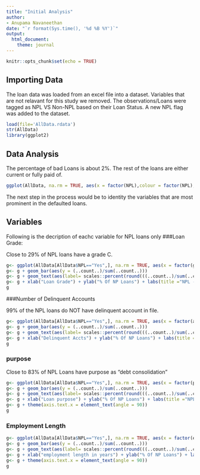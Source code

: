 ---
title: "Initial Analysis"
author:
- Anupama Navaneethan
date: "`r format(Sys.time(), '%d %B %Y')`"
output: 
  html_document: 
    theme: journal
---

```{r setup, include=FALSE}
knitr::opts_chunk$set(echo = TRUE)

```

## Importing Data

The loan data was loaded from an excel file into a dataset. Variables that are not relavant for this study we removed. The observations/Loans were tagged as NPL VS Non-NPL based on their Loan Status. A new NPL flag was added to the dataset.

```{r}
load(file='AllData.rdata')
str(AllData)
library(ggplot2)
```

## Data Analysis

The percentage of bad Loans is about 2%. The rest of the loans are either current or fully paid of.

```{r pressure, echo=FALSE}
ggplot(AllData, na.rm = TRUE, aes(x = factor(NPL),colour = factor(NPL), fill = factor(NPL)))+ geom_bar(aes(y = (..count..)/sum(..count..)))+ scale_y_continuous(breaks = seq(0, 500000, by = 20000))+ geom_text(aes(label= scales::percent(round(((..count..)/sum(..count..)),2)),y=((..count..)/sum(..count..))), stat="count", vjust = -.25)+ xlab("Is NPL?")+ ylab("% Of Observations") + labs(title ="Good Vs Bad Loans")+ scale_fill_brewer(palette='Pastel1')

```

The next step in the process would be to identity the variables that are most prominent in the defaulted loans.

## Variables

Following is the decription of eachc variable for NPL loans only
###Loan Grade:

Close to 29% of NPL loans have a grade C.

```{r}
g<- ggplot(AllData[AllData$NPL=="Yes",], na.rm = TRUE, aes(x = factor(grade), colour = factor(grade), fill = factor(grade)))
g<- g + geom_bar(aes(y = (..count..)/sum(..count..))) 
g<- g + geom_text(aes(label= scales::percent(round(((..count..)/sum(..count..)),2)),y=((..count..)/sum(..count..))), stat="count", vjust = -.25)
g<- g + xlab("Loan Grade") + ylab("% Of NP Loans") + labs(title ="NPL - Loan Grade") +scale_fill_brewer(palette='Pastel1')
g

```

###Number of Delinquent Accounts

99% of the NPL loans do NOT have delinquent account in file.

```{r}
g<- ggplot(AllData[AllData$NPL=="Yes",], na.rm = TRUE, aes(x = factor(acc_now_delinq), colour = factor(acc_now_delinq), fill = factor(acc_now_delinq)))
g<- g + geom_bar(aes(y = (..count..)/sum(..count..))) 
g<- g + geom_text(aes(label= scales::percent(round(((..count..)/sum(..count..)),2)),y=((..count..)/sum(..count..))), stat="count", vjust = -.50)
g<- g + xlab("Delinquent Accts") + ylab("% Of NP Loans") + labs(title ="NPL - Delinquent Accounts")+scale_fill_brewer(palette='Pastel1')
g
```


### purpose

Close to 83% of NPL Loans have purpose as "debt consolidation"

```{r}
g<- ggplot(AllData[AllData$NPL=="Yes",], na.rm = TRUE, aes(x = factor(purpose), colour = factor(purpose), fill = factor(purpose)))
g<- g + geom_bar(aes(y = (..count..)/sum(..count..))) 
g<- g + geom_text(aes(label= scales::percent(round(((..count..)/sum(..count..)),2)),y=((..count..)/sum(..count..))), stat="count", vjust = -.50)
g<- g + xlab("Loan purpose") + ylab("% Of NP Loans") + labs(title ="NPL - purpose")
g<- g + theme(axis.text.x = element_text(angle = 90))
g
```

### Employment Length

```{r}
g<- ggplot(AllData[AllData$NPL=="Yes",], na.rm = TRUE, aes(x = factor(emp_length), colour = factor(emp_length), fill = factor(emp_length)))
g<- g + geom_bar(aes(y = (..count..)/sum(..count..))) 
g<- g + geom_text(aes(label= scales::percent(round(((..count..)/sum(..count..)),2)),y=((..count..)/sum(..count..))), stat="count", vjust = -.50)
g<- g + xlab("employment length in years") + ylab("% Of NP Loans") + labs(title ="NPL - Employment Length of Borrower")
g<- g + theme(axis.text.x = element_text(angle = 90))
g
```

